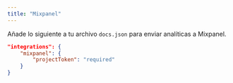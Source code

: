 ```yaml
---
title: "Mixpanel"
---
```


Añade lo siguiente a tu archivo `docs.json` para enviar analíticas a Mixpanel.

```json Analytics options in docs.json
"integrations": {
    "mixpanel": {
        "projectToken": "required"
    }
}
```
